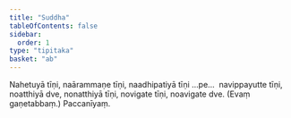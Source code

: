 ```yaml
---
title: "Suddha"
tableOfContents: false
sidebar:
  order: 1
type: "tipitaka"
basket: "ab"
---
```



<DynamicBreadcrumb />

<Division number="21">

<Paragraph number="2622">
Nahetuyā tīṇi, naārammaṇe tīṇi, naadhipatiyā tīṇi …pe…  navippayutte tīṇi, noatthiyā dve, nonatthiyā tīṇi, novigate tīṇi, noavigate dve. (Evaṃ gaṇetabbaṃ.)

</Paragraph>
</Division>

<Paragraph number="2623" type="center">
Paccanīyaṃ.
</Paragraph>